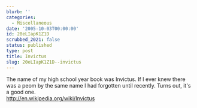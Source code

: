 ```yaml
---
blurb: ''
categories:
  - Miscellaneous
date: '2005-10-03T00:00:00'
id: 20eLIapK1Z1D
scrubbed_2021: false
status: published
type: post
title: Invictus
slug: 20eLIapK1Z1D--invictus
---
```


The name of my high school year book was Invictus. If I ever knew
there was a peom by the same name I had forgotten until recently.
Turns out, it's a good one.  
http://en.wikipedia.org/wiki/Invictus
